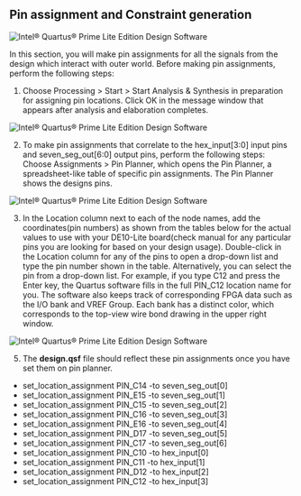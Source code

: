 ## Pin assignment and Constraint generation

![Intel® Quartus® Prime Lite Edition Design Software](/get-started/pin-assignment.png)


In this section, you will make pin assignments for all the signals from the design which interact with outer world. Before making pin assignments, perform the following steps:

1. Choose Processing > Start > Start Analysis & Synthesis in preparation for assigning pin locations. Click OK in the message window that appears after analysis and elaboration completes.

![Intel® Quartus® Prime Lite Edition Design Software](/get-started/start-analysis.png)

2. To make pin assignments that correlate to the hex_input[3:0] input pins and seven_seg_out[6:0] output pins, perform the following steps:  Choose Assignments > Pin Planner, which opens the Pin Planner, a spreadsheet-like table of specific pin assignments. The Pin Planner shows the designs pins. 

![Intel® Quartus® Prime Lite Edition Design Software](/get-started/pin-planner.png)

3. In the Location column next to each of the node names, add the coordinates(pin numbers) as shown from the tables below for the actual values to use with your DE10-Lite board(check manual for any particular pins you are looking for based on your design usage). Double-click in the Location column for any of the pins to open a drop-down list and type the pin number shown in the table. 
Alternatively, you can select the pin from a drop-down list. For example, if you type C12 and press the Enter key, the Quartus  software fills in the full PIN_C12 location name for you. The software also keeps track of corresponding FPGA data such as the I/O bank and VREF Group. Each bank has a distinct color, which corresponds to the top-view wire bond drawing in the upper right window.


![Intel® Quartus® Prime Lite Edition Design Software](/get-started/node-name.png)


5. The **design.qsf** file should reflect these pin assignments once you have set them on pin planner.  
- set_location_assignment PIN_C14 -to seven_seg_out[0] 
- set_location_assignment PIN_E15 -to seven_seg_out[1] 
- set_location_assignment PIN_C15 -to seven_seg_out[2] 
- set_location_assignment PIN_C16 -to seven_seg_out[3] 
- set_location_assignment PIN_E16 -to seven_seg_out[4] 
- set_location_assignment PIN_D17 -to seven_seg_out[5] 
- set_location_assignment PIN_C17 -to seven_seg_out[6] 
- set_location_assignment PIN_C10 -to hex_input[0] 
- set_location_assignment PIN_C11 -to hex_input[1] 
- set_location_assignment PIN_D12 -to hex_input[2] 
- set_location_assignment PIN_C12 -to hex_input[3]